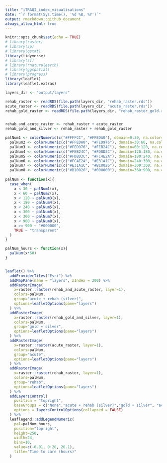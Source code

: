 ```yaml
---
title: "iTRAQI_index_visualisations"
date: "`r format(Sys.time(), '%d %B, %Y')`"
output: rmarkdown::github_document
always_allow_html: true
---
```


```r
knitr::opts_chunk$set(echo = TRUE)
# library(raster)
# library(sp)
# library(gstat)
library(tidyverse)
# library(sf)
# library(rnaturalearth)
# library(ggspatial)
# library(progress)
library(leaflet)
library(leaflet.extras)
```


```r
layers_dir <- "output/layers"

rehab_raster <- readRDS(file.path(layers_dir, "rehab_raster.rds"))
acute_raster <- readRDS(file.path(layers_dir, "acute_raster.rds"))
rehab_gold_raster <- readRDS(file.path(layers_dir, "rehab_raster_gold.rds"))


rehab_and_acute_raster <- rehab_raster + acute_raster
rehab_gold_and_silver <- rehab_raster + rehab_gold_raster

```


```r
palNum1 <- colorNumeric(c("#FFFFCC", "#FFEDA0"), domain=0:30, na.color="transparent")
  palNum2 <- colorNumeric(c("#FFEDA0", "#FED976"), domain=30:60, na.color="transparent")
  palNum3 <- colorNumeric(c("#FED976", "#FEB24C"), domain=60:120, na.color="transparent")
  palNum4 <- colorNumeric(c("#FEB24C", "#FD8D3C"), domain=120:180, na.color="transparent")
  palNum5 <- colorNumeric(c("#FD8D3C", "#FC4E2A"), domain=180:240, na.color="transparent")
  palNum6 <- colorNumeric(c("#FC4E2A", "#E31A1C"), domain=240:300, na.color="transparent")
  palNum7 <- colorNumeric(c("#E31A1C", "#B10026"), domain=300:360, na.color="transparent")
  palNum8 <- colorNumeric(c("#B10026", "#000000"), domain=360:900, na.color="transparent")
  
palNum <- function(x){
  case_when(
    x < 30 ~ palNum1(x),
    x < 60 ~ palNum2(x),
    x < 120 ~ palNum3(x),
    x < 180 ~ palNum4(x),
    x < 240 ~ palNum5(x),
    x < 300 ~ palNum6(x),
    x < 360 ~ palNum7(x),
    x < 900 ~ palNum8(x),
    x >= 900 ~ "#000000",
    TRUE ~ "transparent"
  )
}

palNum_hours <- function(x){
  palNum(x*60)
}


leaflet() %>% 
  addProviderTiles("Esri") %>%
  addMapPane(name = "layers", zIndex = 200) %>%
  addRasterImage(
    x=raster::raster(rehab_and_acute_raster, layer=1),
    colors=palNum,
    group="acute + rehab (silver)",
    options=leafletOptions(pane="layers")
  ) %>%
  addRasterImage(
    x=raster::raster(rehab_gold_and_silver, layer=1),
    colors=palNum,
    group="gold + silver",
    options=leafletOptions(pane="layers")
  ) %>%
  addRasterImage(
    x=raster::raster(acute_raster, layer=1),
    colors=palNum,
    group="acute",
    options=leafletOptions(pane="layers")
  ) %>%
  addRasterImage(
    x=raster::raster(rehab_raster, layer=1),
    colors=palNum,
    group="rehab",
    options=leafletOptions(pane="layers")
  ) %>%
  addLayersControl(
    position = "topright",
    baseGroups = c("None","acute + rehab (silver)","gold + silver", "acute", "rehab"),
    options = layersControlOptions(collapsed = FALSE)
  ) %>% 
  leaflegend::addLegendNumeric(
    pal=palNum_hours,
    position="topright",
    height=250,
    width=24,
    bins=10,
    value=c(-0.01, 0:20, 20.1),
    title="Time to care (hours)"
  )

```